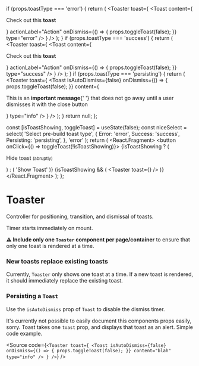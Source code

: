 



  if (props.toastType === 'error') {
    return (
      <Toaster
        toast={
          <Toast
            content={
              <p>
                Check out this <strong className="color--heading">toast</strong>
              </p>
            }
            actionLabel="Action"
            onDismiss={() => {
              props.toggleToast(false);
            }}
            type="error"
          />
        }
      />
    );
  }
  if (props.toastType === 'success') {
    return (
      <Toaster
        toast={
          <Toast
            content={
              <p>
                Check out this <strong className="color--heading">toast</strong>
              </p>
            }
            actionLabel="Action"
            onDismiss={() => {
              props.toggleToast(false);
            }}
            type="success"
          />
        }
      />
    );
  }
  if (props.toastType === 'persisting') {
    return (
      <Toaster
        toast={
          <Toast
            isAutoDismiss={false}
            onDismiss={() => {
              props.toggleToast(false);
            }}
            content={
              <p>
                This is an <strong className="color--heading">important message</strong>{' '}
                that does not go away until a user dismisses it with the close button
              </p>
            }
            type="info"
          />
        }
      />
    );
  }
  return null;
};

  const [isToastShowing, toggleToast] = useState(false);
  const niceSelect = select(
    'Select pre-build toast type',
    {
      Error: 'error',
      Success: 'success',
      Persisting: 'persisting',
    },
    'error'
  );
  return (
    <React.Fragment>
      <button onClick={() => toggleToast(!isToastShowing)}>
        {isToastShowing ? (
          <p>
            Hide toast <small>(abruptly)</small>
          </p>
        ) : (
          'Show Toast'
        )}
      </button>
      {isToastShowing && (
        <Toaster
          toast={<ReusableToaster toggleToast={toggleToast} toastType={niceSelect} />}
        />
      )}
    </React.Fragment>
  );
};

<Meta title="Components/Interactive/Toaster" decorators={[withKnobs]} component={Toaster} />

# Toaster

<ImportPath component={Toast} section="interactive" />

Controller for positioning, transition, and dismissal of toasts.

<Story name="Knobs">
  <ToasterStory />
</Story>


Timer starts immediately on mount.

**⚠️ Include only one `Toaster` component per page/container** to ensure that only one toast is rendered at a time.

### New toasts replace existing toasts
Currently, `Toaster` only shows one toast at a time. If a new toast is rendered, it should immediately replace the existing toast.

### Persisting a `Toast`
Use the `isAutoDismiss` prop of `Toast` to disable the dismiss timer.

It's currently not possible to easily document this components props easily, sorry. Toast takes one `toast` prop,
and displays that toast as an alert. Simple code example.

<Source
  code={`
    <Toaster
      toast={
        <Toast
          isAutoDismiss={false}
          onDismiss={() => {
            props.toggleToast(false);
          }}
          content="blah"
          type="info"
        />
      }
    />
  `} 
/>
